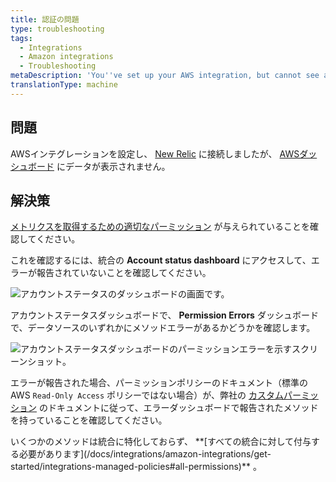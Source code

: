 ```yaml
---
title: 認証の問題
type: troubleshooting
tags:
  - Integrations
  - Amazon integrations
  - Troubleshooting
metaDescription: 'You''ve set up your AWS integration, but cannot see any data due to authentication issues.'
translationType: machine
---
```


## 問題

AWSインテグレーションを設定し、 [New Relic](/docs/integrations/amazon-integrations/get-started/connect-aws-infrastructure) に接続しましたが、 [AWSダッシュボード](/docs/integrations/amazon-integrations/get-started/introduction-aws-integrations#insights) にデータが表示されません。

## 解決策

[メトリクスを取得するための適切なパーミッション](/docs/integrations/amazon-integrations/get-started/integrations-managed-policies) が与えられていることを確認してください。

これを確認するには、統合の **Account status dashboard** にアクセスして、エラーが報告されていないことを確認してください。

![アカウントステータスのダッシュボードの画面です。](./images/aws-status.png "aws-status.png")

アカウントステータスダッシュボードで、 **Permission Errors** ダッシュボードで、データソースのいずれかにメソッドエラーがあるかどうかを確認します。

![アカウントステータスダッシュボードのパーミッションエラーを示すスクリーンショット。](./images/aws-permission-errors.png)

エラーが報告された場合、パーミッションポリシーのドキュメント（標準のAWS `Read-Only Access` ポリシーではない場合）が、弊社の [カスタムパーミッション](/docs/integrations/amazon-integrations/get-started/integrations-managed-policies) のドキュメントに従って、エラーダッシュボードで報告されたメソッドを持っていることを確認してください。

<Callout variant="important">
  いくつかのメソッドは統合に特化しておらず、 **[すべての統合に対して付与する必要があります](/docs/integrations/amazon-integrations/get-started/integrations-managed-policies#all-permissions)** 。
</Callout>